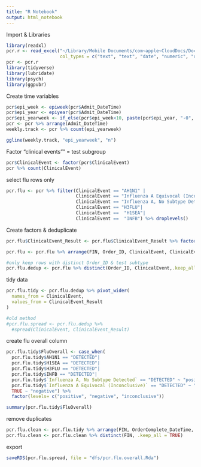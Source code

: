 ```yaml
---
title: "R Notebook"
output: html_notebook
---
```


Import & Libraries
```r
library(readxl)
pcr.r <- read_excel("~/Library/Mobile Documents/com~apple~CloudDocs/Documents/EM Research/Data Analysis/RVPv3.4/Excel/RVP_PCR_All.xlsx", 
                    col_types = c("text", "text", "date", "numeric", "date", "date", "date", "numeric", "text", "text", "text", "text"))
pcr <- pcr.r
library(tidyverse)
library(lubridate)
library(psych)
library(ggpubr)
```
Create time variables
```r
pcr$epi_week <- epiweek(pcr$Admit_DateTime)
pcr$epi_year <- epiyear(pcr$Admit_DateTime)
pcr$epi_yearweek <- if_else(pcr$epi_week<10, paste(pcr$epi_year, "-0", pcr$epi_week, sep = ""), paste(pcr$epi_year, pcr$epi_week, sep = "-"))
pcr <- pcr %>% arrange(Admit_DateTime)
weekly.track <- pcr %>% count(epi_yearweek)

ggline(weekly.track, "epi_yearweek", "n")
```

Factor "clinical events"" = test subgroup
```r
pcr$ClinicalEvent <- factor(pcr$ClinicalEvent)
pcr %>% count(ClinicalEvent)
```

select flu rows only
```r
pcr.flu <- pcr %>% filter(ClinicalEvent == "AH1N1" | 
                          ClinicalEvent == "Influenza A Equivocal (Inconclusive)"|
                          ClinicalEvent == "Influenza A, No Subtype Detected"|
                          ClinicalEvent == "H3FLU"|
                          ClinicalEvent ==  "H1SEA"|
                          ClinicalEvent ==  "INFB") %>% droplevels()
```
                            
Create factors & deduplicate
```r
pcr.flu$ClinicalEvent_Result <- pcr.flu$ClinicalEvent_Result %>% factor(levels = c("DETECTED", "NOT DETECTED"))

pcr.flu <- pcr.flu %>% arrange(FIN, Order_ID, ClinicalEvent, ClinicalEvent_Result)

#only keep rows with distinct Order_ID & test subtype
pcr.flu.dedup <- pcr.flu %>% distinct(Order_ID, ClinicalEvent,.keep_all = TRUE)
```


tidy data
```r
pcr.flu.tidy <- pcr.flu.dedup %>% pivot_wider(
  names_from = ClinicalEvent,
  values_from = ClinicalEvent_Result
)

#old method
#pcr.flu.spread <- pcr.flu.dedup %>% 
  #spread(ClinicalEvent, ClinicalEvent_Result)
```

create flu overall column
```r
pcr.flu.tidy$FluOverall <- case_when(
  pcr.flu.tidy$AH1N1 == "DETECTED"|
  pcr.flu.tidy$H1SEA == "DETECTED"|
  pcr.flu.tidy$H3FLU == "DETECTED"|
  pcr.flu.tidy$INFB == "DETECTED"|
  pcr.flu.tidy$`Influenza A, No Subtype Detected` == "DETECTED" ~ "positive",
  pcr.flu.tidy$`Influenza A Equivocal (Inconclusive)` == "DETECTED" ~ "inconclusive",
  TRUE ~ "negative") %>%
  factor(levels= c("positive", "negative", "inconclusive"))

summary(pcr.flu.tidy$FluOverall)
```

remove duplicates
```r
pcr.flu.clean <- pcr.flu.tidy %>% arrange(FIN, OrderComplete_DateTime, FluOverall) #sort 
pcr.flu.clean <- pcr.flu.clean %>% distinct(FIN, .keep_all = TRUE)
```



export
```r
saveRDS(pcr.flu.spread, file = "dfs/pcr.flu.overall.Rda")
```

